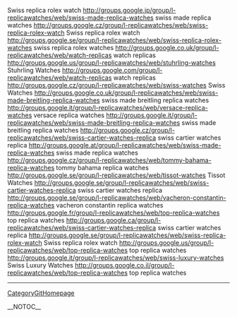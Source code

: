 Swiss replica rolex watch http://groups.google.jp/group/l-replicawatches/web/swiss-made-replica-watches swiss made replica watches
http://groups.google.cz/group/l-replicawatches/web/swiss-replica-rolex-watch Swiss replica rolex watch
http://groups.google.se/group/l-replicawatches/web/swiss-replica-rolex-watches swiss replica rolex watches
http://groups.google.co.uk/group/l-replicawatches/web/watch-replicas watch replicas
http://groups.google.us/group/l-replicawatches/web/stuhrling-watches Stuhrling Watches
http://groups.google.com/group/l-replicawatches/web/watch-replicas watch replicas
http://groups.google.cz/group/l-replicawatches/web/swiss-watches Swiss Watches
http://groups.google.co.uk/group/l-replicawatches/web/swiss-made-breitling-replica-watches swiss made breitling replica watches
http://groups.google.it/group/l-replicawatches/web/versace-replica-watches versace replica watches
http://groups.google.it/group/l-replicawatches/web/swiss-made-breitling-replica-watches swiss made breitling replica watches
http://groups.google.cz/group/l-replicawatches/web/swiss-cartier-watches-replica swiss cartier watches replica
http://groups.google.at/group/l-replicawatches/web/swiss-made-replica-watches swiss made replica watches
http://groups.google.cz/group/l-replicawatches/web/tommy-bahama-replica-watches tommy bahama replica watches
http://groups.google.se/group/l-replicawatches/web/tissot-watches Tissot Watches
http://groups.google.se/group/l-replicawatches/web/swiss-cartier-watches-replica swiss cartier watches replica
http://groups.google.se/group/l-replicawatches/web/vacheron-constantin-replica-watches vacheron constantin replica watches
http://groups.google.fr/group/l-replicawatches/web/top-replica-watches top replica watches
http://groups.google.ca/group/l-replicawatches/web/swiss-cartier-watches-replica swiss cartier watches replica
http://groups.google.se/group/l-replicawatches/web/swiss-replica-rolex-watch Swiss replica rolex watch
http://groups.google.us/group/l-replicawatches/web/top-replica-watches top replica watches
http://groups.google.it/group/l-replicawatches/web/swiss-luxury-watches Swiss Luxury Watches
http://groups.google.co.il/group/l-replicawatches/web/top-replica-watches top replica watches
----
[[CategoryGitHomepage]]

__NOTOC__